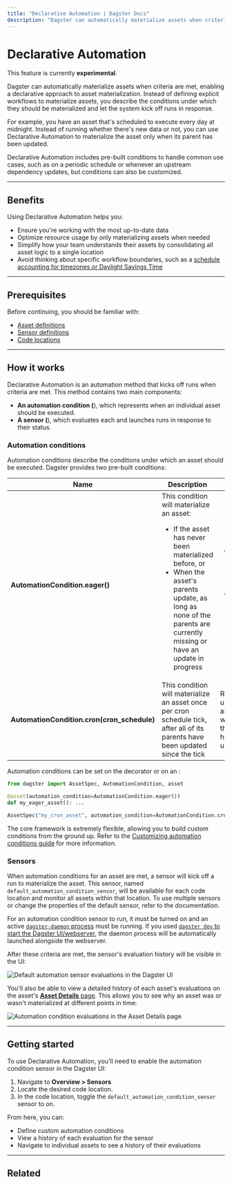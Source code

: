 ```yaml
---
title: "Declarative Automation | Dagster Docs"
description: "Dagster can automatically materialize assets when criteria are met, enabling a declarative approach to asset materialization."
---
```


# Declarative Automation

<Note>
  This feature is currently <strong>experimental</strong>.
</Note>

Dagster can automatically materialize assets when criteria are met, enabling a declarative approach to asset materialization. Instead of defining explicit workflows to materialize assets, you describe the conditions under which they should be materialized and let the system kick off runs in response.

For example, you have an asset that's scheduled to execute every day at midnight. Instead of running whether there's new data or not, you can use Declarative Automation to materialize the asset only when its parent has been updated.

Declarative Automation includes pre-built conditions to handle common use cases, such as on a periodic schedule or whenever an upstream dependency updates, but conditions can also be customized.

---

## Benefits

Using Declarative Automation helps you:

- Ensure you're working with the most up-to-date data
- Optimize resource usage by only materializing assets when needed
- Simplify how your team understands their assets by consolidating all asset logic to a single location
- Avoid thinking about specific workflow boundaries, such as a [schedule accounting for timezones or Daylight Savings Time](/concepts/automation/schedules/customizing-executing-timezones)

---

## Prerequisites

Before continuing, you should be familiar with:

- [Asset definitions](/concepts/assets/software-defined-assets)
- [Sensor definitions](/concepts/partitions-schedules-sensors/sensors)
- [Code locations](/concepts/code-locations)

---

## How it works

Declarative Automation is an automation method that kicks off runs when criteria are met. This method contains two main components:

- **An automation condition (<PyObject object="AutomationCondition" />**), which represents when an individual asset should be executed.
- **A sensor (<PyObject object="AutomationConditionSensorDefinition" />**), which evaluates each <PyObject object="AutomationCondition" /> and launches runs in response to their status.

### Automation conditions

Automation conditions describe the conditions under which an asset should be executed. Dagster provides two pre-built conditions:

<table
  className="table"
  style={{
    width: "100%",
  }}
>
  <thead>
    <tr>
      <th
        style={{
          width: "25%",
        }}
      >
        Name
      </th>
      <th
        style={{
          width: "40%",
        }}
      >
        Description
      </th>
      <th>Useful for</th>
    </tr>
  </thead>
  <tbody>
    <tr>
      <td>
        <strong>AutomationCondition.eager()</strong>
      </td>
      <td>
        This condition will materialize an asset:
        <ul>
          <li>If the asset has never been materialized before, or</li>
          <li>
            When the asset's parents update, as long as none of the parents are
            currently missing or have an update in progress
          </li>
        </ul>
      </td>
      <td>
        <ul
          style={{
            marginTop: "0px",
          }}
        >
          <li
            style={{
              marginTop: "0px",
            }}
          >
            Automatically propagating changes through the asset graph
          </li>
          <li>Ensuring assets remain up-to-date</li>
        </ul>
      </td>
    </tr>
    <tr>
      <td>
        <strong>AutomationCondition.cron(cron_schedule)</strong>
      </td>
      <td>
        This condition will materialize an asset once per cron schedule tick,
        after all of its parents have been updated since the tick
      </td>
      <td>
        Regularly updating an asset without worrying about the specifics of how
        its parents update
      </td>
    </tr>
  </tbody>
</table>

Automation conditions can be set on the <PyObject object="asset" decorator /> decorator or on an <PyObject object="AssetSpec" />:

```python
from dagster import AssetSpec, AutomationCondition, asset

@asset(automation_condition=AutomationCondition.eager())
def my_eager_asset(): ...

AssetSpec("my_cron_asset", automation_condition=AutomationCondition.cron("@daily"))
```

The core <PyObject object="AutomationCondition" /> framework is extremely flexible, allowing you to build custom conditions from the ground up. Refer to the [Customizing automation conditions guide](TODO) for more information.

### Sensors

When automation conditions for an asset are met, a sensor will kick off a run to materialize the asset. This sensor, named `default_automation_condition_sensor`, will be available for each code location and monitor all assets within that location. To use multiple sensors or change the properties of the default sensor, refer to the <PyObject object="AutomationConditionSensorDefinition" /> documentation.

For an automation condition sensor to run, it must be turned on and an active [`dagster-daemon` process](/deployment/dagster-daemon) must be running. If you used [`dagster dev` to start the Dagster UI/webserver](/guides/running-dagster-locally), the daemon process will be automatically launched alongside the webserver.

After these criteria are met, the sensor's evaluation history will be visible in the UI:

<!-- ![Default automation sensor evaluations in the Dagster UI](/images/concepts/automation/declarative-automation/default-automation-sensor.png) -->

<Image
alt="Default automation sensor evaluations in the Dagster UI"
src="/images/concepts/automation/declarative-automation/default-automation-sensor.png"
width={1898}
height={863}
/>

You'll also be able to view a detailed history of each asset's evaluations on the asset's [**Asset Details** page](/concepts/webserver/ui#asset-details). This allows you to see why an asset was or wasn't materialized at different points in time:

<!-- ![Automation condition evaluations in the Asset Details page](/images/concepts/automation/declarative-automation/evaluations-asset-details.png) -->

<Image
alt="Automation condition evaluations in the Asset Details page"
src="/images/concepts/automation/declarative-automation/evaluations-asset-details.png"
width={1577}
height={765}
/>

---

## Getting started

To use Declarative Automation, you'll need to enable the automation condition sensor in the Dagster UI:

1. Navigate to **Overview > Sensors**
2. Locate the desired code location.
3. In the code location, toggle the `default_automation_condition_sensor` sensor to on.

From here, you can:

- Define custom automation conditions
- View a history of each evaluation for the sensor
- Navigate to individual assets to see a history of their evaluations

---

## Related

<ArticleList>
  <ArticleListItem
    title="Asset definitions"
    href="/concepts/assets/software-defined-assets"
  ></ArticleListItem>
  <ArticleListItem
    title="Automation"
    href="/concepts/automation"
  ></ArticleListItem>
  <ArticleListItem
    title="Schedules"
    href="/concepts/automation/schedules"
  ></ArticleListItem>
</ArticleList>
